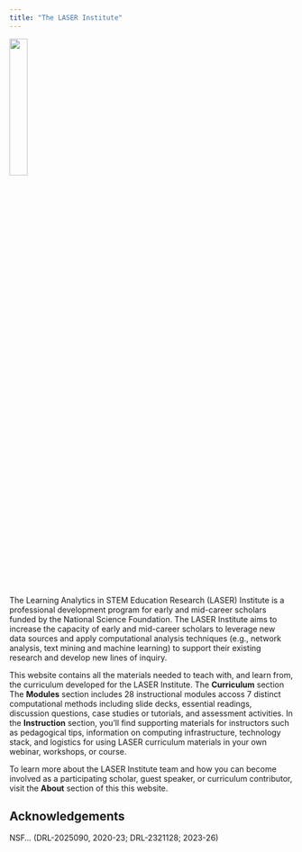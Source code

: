 ```yaml
---
title: "The LASER Institute"
---
```


![](images/laser-hex.png){width="25%"}

The Learning Analytics in STEM Education Research (LASER) Institute is a professional development program for early and mid-career scholars funded by the National Science Foundation. The LASER Institute aims to increase the capacity of early and mid-career scholars to leverage new data sources and apply computational analysis techniques (e.g., network analysis, text mining and machine learning) to support their existing research and develop new lines of inquiry.

This website contains all the materials needed to teach with, and learn from, the curriculum developed for the LASER Institute. The **Curriculum** section The **Modules** section includes 28 instructional modules accoss 7 distinct computational methods including slide decks, essential readings, discussion questions, case studies or tutorials, and assessment activities. In the **Instruction** section, you'll find supporting materials for instructors such as pedagogical tips, information on computing infrastructure, technology stack, and logistics for using LASER curriculum materials in your own webinar, workshops, or course.

To learn more about the LASER Institute team and how you can become involved as a participating scholar, guest speaker, or curriculum contributor, visit the **About** section of this this website.

## Acknowledgements

NSF... (DRL-2025090, 2020-23; DRL-2321128; 2023-26)
